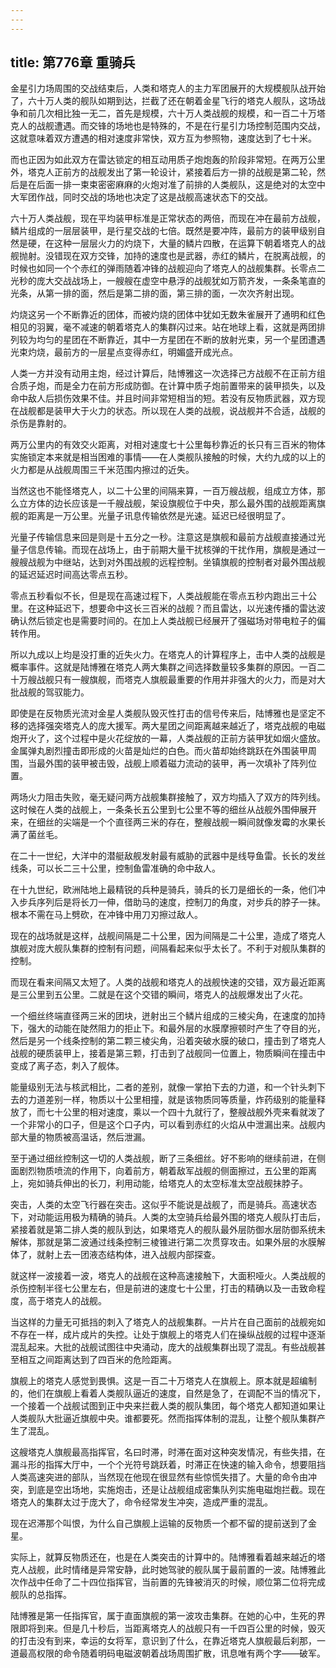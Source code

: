 ```yaml
---
---
---
```

title: 第776章 重骑兵
---



金星引力场周围的交战结束后，人类和塔克人的主力军团展开的大规模舰队战开始了，六十万人类的舰队如期到达，拦截了还在朝着金星飞行的塔克人舰队，这场战争和前几次相比独一无二，首先是规模，六十万人类战舰的规模，和一百二十万塔克人的战舰遭遇。而交锋的场地也是特殊的，不是在行星引力场控制范围内交战，这就意味着双方遭遇的相对速度非常快，双方互为参照物，速度达到了七十米。

而也正因为如此双方在雷达锁定的相互动用质子炮炮轰的阶段非常短。在两万公里外，塔克人正前方的战舰发出了第一轮设计，紧接着后方一排的战舰是第二轮，然后是在后面一排一束束密密麻麻的火炮对准了前排的人类舰队，这是绝对的太空中大军团作战，同时交战的场地也决定了这是战舰高速状态下的交战。

六十万人类战舰，现在平均装甲标准是正常状态的两倍，而现在冲在最前方战舰，鳞片组成的一层层装甲，是行星交战的七倍。既然是要冲阵，最前方的装甲级别自然是硬，在这种一层层火力的灼烧下，大量的鳞片四散，在运算下朝着塔克人的战舰抛射。没错现在双方交锋，加持的速度也是武器，赤红的鳞片，在脱离战舰，的时候也如同一个个赤红的弹雨随着冲锋的战舰迎向了塔克人的战舰集群。长零点二光秒的庞大交战战场上，一艘艘在虚空中悬浮的战舰犹如万箭齐发，一条条笔直的光条，从第一排的面，然后是第二排的面，第三排的面，一次次齐射出现。

灼烧这另一个不断靠近的团体，而被灼烧的团体中犹如无数朱雀展开了通明和红色相见的羽翼，毫不减速的朝着塔克人的集群闪过来。站在地球上看，这就是两团排列较为均匀的星团在不断靠近，其中一方星团在不断的放射光束，另一个星团遭遇光束灼烧，最前方的一层星点变得赤红，明媚盛开成光点。

人类一方并没有动用主炮，经过计算后，陆博雅这一次选择己方战舰不在正前方组合质子炮，而是全力在前方形成防御。在计算中质子炮前置带来的装甲损失，以及命中敌人后损伤效果不佳。并且时间非常短相当的短。若没有反物质武器，双方现在战舰都是装甲大于火力的状态。所以现在人类的战舰，说战舰并不合适，战舰的杀伤是靠射的。

两万公里内的有效交火距离，对相对速度七十公里每秒靠近的长只有三百米的物体实施锁定本来就是相当困难的事情——在人类舰队接触的时候，大约九成的以上的火力都是从战舰周围三千米范围内擦过的近失。

当然这也不能怪塔克人，以二十公里的间隔来算，一百万艘战舰，组成立方体，那么立方体的边长应该是一千艘战舰，架设旗舰位于中央，那么最外围的战舰距离旗舰的距离是一万公里。光量子讯息传输依然是光速。延迟已经很明显了。

光量子传输信息来回是则是十五分之一秒。注意这是旗舰和最前方战舰直接通过光量子信息传输。而现在战场上，由于前期大量干扰核弹的干扰作用，旗舰是通过一艘艘战舰为中继站，达到对外围战舰的远程控制。坐镇旗舰的控制者对最外围战舰的延迟延迟时间高达零点五秒。

零点五秒看似不长，但是现在高速过程下，人类战舰能在零点五秒内跑出三十公里。在这种延迟下，想要命中这长三百米的战舰？而且雷达，以光速传播的雷达波确认然后锁定也是需要时间的。在加上人类战舰已经展开了强磁场对带电粒子的偏转作用。

所以九成以上均是没打重的近失火力。在塔克人的计算程序上，击中人类的战舰是概率事件。这就是陆博雅在塔克人两大集群之间选择数量较多集群的原因。一百二十万艘战舰只有一艘旗舰，而塔克人旗舰最重要的作用并非强大的火力，而是对大批战舰的驾驭能力。

即使是在反物质光流对金星人类舰队毁灭性打击的信号传来后，陆博雅也是坚定不移的选择强突塔克人的庞大援军。两大星团之间距离越来越近了，塔克战舰的电磁炮开火了，这个过程中是火花绽放的一幕，人类战舰的正前方装甲犹如烟火盛放。金属弹丸剧烈撞击即形成的火苗是灿烂的白色。而火苗却始终跳跃在外围装甲周围，当最外围的装甲被击毁，战舰上顺着磁力流动的装甲，再一次填补了阵列位置。

两场火力阻击失败，毫无疑问两方战舰集群接触了，双方均插入了双方的阵列线。这时候在人类的战舰上，一条条长五公里到七公里不等的细丝从战舰外围伸展开来，在细丝的尖端是一个个直径两三米的存在，整艘战舰一瞬间就像发霉的水果长满了菌丝毛。

在二十一世纪，大洋中的潜艇敌舰发射最有威胁的武器中是线导鱼雷。长长的发丝线条，可以长二三十公里，控制鱼雷准确的命中敌人。

在十九世纪，欧洲陆地上最精锐的兵种是骑兵，骑兵的长刀是细长的一条，他们冲入步兵序列后是将长刀一伸，借助马的速度，控制刀的角度，对步兵的脖子一抹。根本不需在马上劈砍，在冲锋中用刀刃擦过敌人。

现在的战场就是这样，战舰间隔是二十公里，因为间隔是二十公里，造成了塔克人旗舰对庞大舰队集群的控制有问题，间隔看起来似乎太长了。不利于对舰队集群的控制。

而现在看来间隔又太短了。人类的战舰和塔克人的战舰快速的交错，双方最近距离是三公里到五公里。二就是在这个交错的瞬间，塔克人的战舰爆发出了火花。

一个细丝终端直径两三米的团块，迸射出三个鳞片组成的三棱尖角，在速度的加持下，强大的动能在陡然阻力的拒止下。和最外层的水膜摩擦顿时产生了夺目的光，然后是另一个线条控制的第二颗三棱尖角，沿着突破水膜的破口，撞击到了塔克人战舰的硬质装甲上，接着是第三颗，打击到了战舰同一位置上，物质瞬间在撞击中变成了离子态，刺入了舰体。

能量级别无法与核武相比，二者的差别，就像一掌拍下去的力道，和一个针头刺下去的力道差别一样，物质以十公里相撞，就是该物质同等质量，炸药级别的能量释放了，而七十公里的相对速度，乘以一个四十九就行了，整艘战舰外壳来看就泼了一个非常小的口子，但是这个口子内，可以看到赤红的火焰从中泄漏出来。战舰内部大量的物质被高温话，然后泄漏。

至于通过细丝控制这一切的人类战舰，断了三条细丝。好不影响的继续前进，在侧面剧烈物质喷流的作用下，向着前方，朝着敌军战舰的侧面擦过，五公里的距离上，宛如骑兵伸出的长刀，利用动能，给塔克人的太空标准太空战舰抹脖子。

突击，人类的太空飞行器在突击。这似乎不能说是战舰了，而是骑兵。高速状态下，对动能运用极为精确的骑兵。人类的太空骑兵给最外围的塔克人舰队打击后，紧接着就是第二排人类的舰队到达，如果塔克人的舰队最外层防御水层防御系统未解体，那就是第二波通过线条控制三棱锥进行第二次贯穿攻击。如果外层的水膜解体了，就射上去一团液态结构体，进入战舰内部探查。

就这样一波接着一波，塔克人的战舰在这种高速接触下，大面积哑火。人类战舰的杀伤控制半径七公里左右，但是前进的速度七十公里，打击的精确以及一击致命程度，高于塔克人的战舰。

当这样的力量无可抵挡的刺入了塔克人的战舰集群。一片片在自己面前的战舰宛如不存在一样，成片成片的失控。让处于旗舰上的塔克人们在操纵战舰的过程中逐渐混乱起来。大批的战舰试图往中央涌动，庞大的战舰集群出现了混乱。有些战舰甚至相互之间距离达到了四百米的危险距离。

旗舰上的塔克人感觉到畏惧。这是一百二十万塔克人在旗舰上。原本就是超编制的，他们在旗舰上看着人类舰队逼近的速度，自然是急了，在调配不当的情况下，一个接着一个战舰试图到正中央来拦截人类的舰队集团，每个塔克人都知道如果让人类舰队大批逼近旗舰中央。谁都要死。然而指挥体制的混乱，让整个舰队集群产生了混乱。

这艘塔克人旗舰最高指挥官，名曰时滞，时滞在面对这种突发情况，有些失措，在漏斗形的指挥大厅中，一个个光符号跳跃着，时滞正在快速的输入命令，想要阻挡人类高速突进的部队，当然现在他现在很显然有些惊慌失措了。大量的命令由冲突，到底是空出场地，实施炮击，还是让战舰组成密集队列实施电磁炮拦截。现在塔克人的集群太过于庞大了，命令经常发生冲突，造成严重的混乱。

现在迟滞那个叫恨，为什么自己旗舰上运输的反物质一个都不留的提前送到了金星。

实际上，就算反物质还在，也是在人类突击的计算中的。陆博雅看着越来越近的塔克人战舰，此时情绪是异常安静，此时她驾驶的舰队属于最前置的一波。陆博雅此次作战中任命了二十四位指挥官，当前置的先锋被消灭的时候，顺位第二位将完成舰队的总指挥。

陆博雅是第一任指挥官，属于直面旗舰的第一波攻击集群。在她的心中，生死的界限即将到来。但是几十秒后，当距离塔克人的战舰只有一千四百公里的时候，毁灭的打击没有到来，幸运的女将军，意识到了什么，在靠近塔克人旗舰最后刹那，一道最高权限的命令随着明码电磁波朝着战场周围扩散，讯息唯有两个字——破军。